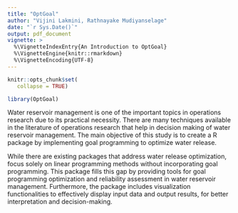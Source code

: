 ```yaml
---
title: "OptGoal"
author: "Vijini Lakmini, Rathnayake Mudiyanselage"
date: "`r Sys.Date()`"
output: pdf_document
vignette: >
  %\VignetteIndexEntry{An Introduction to OptGoal}
  %\VignetteEngine{knitr::rmarkdown}
  %\VignetteEncoding{UTF-8}
---
```


```r
knitr::opts_chunk$set(
   collapse = TRUE)
```

```r
library(OptGoal)
```
Water reservoir management is one of the important topics in operations research due to its practical necessity. There are many techniques available in the literature of operations research that help in decision making of water reservoir management. The main objective of this study is to create a R package by implementing goal programming to optimize water release. 

While there are existing packages that address water release optimization, focus solely on linear programming 
methods without incorporating goal programming. This package fills this gap by providing tools for goal programming optimization and reliability assessment in water reservoir management. Furthermore, the package includes visualization functionalities to effectively display 
input data and output results, for better interpretation and decision-making. 

```r

```

